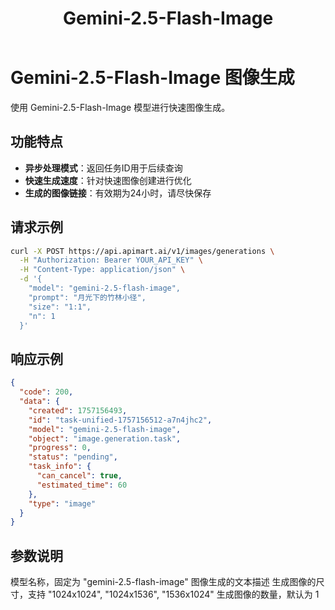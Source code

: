 ﻿---
title: "Gemini-2.5-Flash-Image"
description: "使用 Gemini-2.5-Flash-Image 模型进行图像生成"
icon: "image"
---

# Gemini-2.5-Flash-Image 图像生成

使用 Gemini-2.5-Flash-Image 模型进行快速图像生成。

## 功能特点

- **异步处理模式**：返回任务ID用于后续查询
- **快速生成速度**：针对快速图像创建进行优化
- **生成的图像链接**：有效期为24小时，请尽快保存

## 请求示例

<RequestExample>

```bash
curl -X POST https://api.apimart.ai/v1/images/generations \
  -H "Authorization: Bearer YOUR_API_KEY" \
  -H "Content-Type: application/json" \
  -d '{
    "model": "gemini-2.5-flash-image",
    "prompt": "月光下的竹林小径",
    "size": "1:1",
    "n": 1
  }'
```

</RequestExample>

## 响应示例

<ResponseExample>

```json
{
  "code": 200,
  "data": {
    "created": 1757156493,
    "id": "task-unified-1757156512-a7n4jhc2",
    "model": "gemini-2.5-flash-image",
    "object": "image.generation.task",
    "progress": 0,
    "status": "pending",
    "task_info": {
      "can_cancel": true,
      "estimated_time": 60
    },
    "type": "image"
  }
}
```

</ResponseExample>

## 参数说明

<ParamField query="model" type="string" required>
  模型名称，固定为 "gemini-2.5-flash-image"
</ParamField>

<ParamField query="prompt" type="string" required>
  图像生成的文本描述
</ParamField>

<ParamField query="size" type="string">
  生成图像的尺寸，支持 "1024x1024", "1024x1536", "1536x1024"
</ParamField>

<ParamField query="n" type="integer">
  生成图像的数量，默认为 1
</ParamField>
